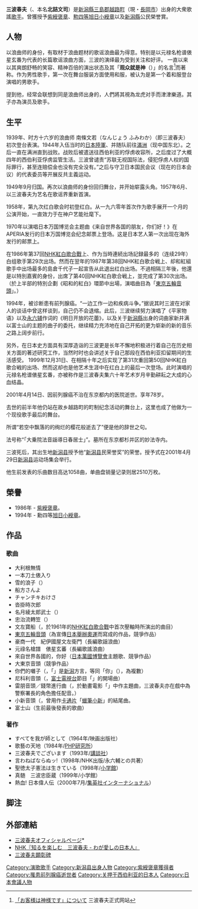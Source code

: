 {{japanese|japanese=三波 春夫|kana=みなみ はるお|romaji=Minami Haruo}}
{{japanese|japanese=北詰 文司|kana=きたづめ ぶんじ|romaji=Kitazume Bunji}}
'''三波春夫'''（{{bd|1923年|7月19日|2001年|4月14日}}、本名'''北詰文司'''）是[[新潟縣|新潟縣]][[三島郡_(新潟縣)|三島郡]][[越路町|越路町]]（現・[[長岡市|長岡市]]）出身的大衆歌謠[[歌手|歌手]]。曾獲授予[[紫綬褒章|紫綬褒章]]、[[旭日章|勲四等旭日小綬章]]以及[[新潟縣|新潟縣]]公民榮誉賞。

== 人物 ==
以浪曲师的身份，有取材于浪曲题材的歌谣浪曲最为得意。特别是以元禄名枪谱俵星玄番为代表的长篇歌谣浪曲方面，三波的演绎最为受到关注和好评。
一直以来以其爽朗舒畅的笑容、精神百倍的演出状态及其「'''观众就是神'''（{{lang|ja|お客様は神様です}}）」的名言<ref>[http://www.minamiharuo.jp/profile/index2.html 「お客様は神様です」について] {{Wayback|url=http://www.minamiharuo.jp/profile/index2.html |date=20110429090959 }} 三波春夫正式网站</ref>而著称。作为男性歌手，第一次在舞台服装方面使用和服，被认为是第一个着和服登台演唱的男歌手。

提到他，经常会联想到同是浪曲师出身的{{tsl|ja|村田英雄}}，人們將其視為龙虎对手而津津樂道。其子{{tsl|ja|三波豊和|三波豐和}}亦為演员及歌手。

== 生平 ==
1939年、时方十六岁的浪曲师 南條文若（なんじょう ふみわか）（即三波春夫）初次登台表演。1944年入伍当时的[[日本陸軍|日本陸軍]]、并随队前往[[滿洲|滿洲]]（现中国东北）。之后一直在满洲直到战败。战败后被遣送往西伯利亚的俘虏收容所，之后度过了大概四年的西伯利亚俘虏监管生活。三波曾谴责“苏联无视国际法，侵犯俘虏人权的国际罪行，甚至连赔偿金也没有完全没有。”之后与守卫日本国民会议（现在的日本会议）的代表委员等开展反共主義运动。

1949年9月归国。再次以浪曲师的身份回归舞台，并开始崭露头角。1957年6月、以三波春夫为艺名在歌谣界重新首演。

1958年，第九次红白歌会时初登红白。从一九六零年首次作为歌手展开一个月的公演开始，一直效力于在神户艺能社麾下。

1970年以演唱日本万国博览会主题曲《来自世界各国的朋友，你们好！》在APERIA发行的日本万国博览会纪念邮票上登场。这是日本艺人第一次出现在海外发行的邮票上。

在1986年第37回[[NHK紅白歌合戰|NHK紅白歌合戰]]上、作为当時連続出场記録最多的（连续29年）白组歌手第29次出场。然而在翌年的1987年第38回NHK紅白歌合戦上、却和紅組歌手中出场最多的島倉千代子一起宣告从此退出红白出场。不過相隔三年後，他還是以特別嘉賓的身份，出席了第40回NHK紅白歌合戦上，並完成了第30次出场。（於上半部的特別企劃《昭和的紅白》環節中出場，演唱曲目為「[[東京五輪音頭|東京五輪音頭]]」。）

1994年，被诊断患有前列腺癌。“一边工作一边和疾病斗争。”据说其时三波在对家人的谈话中曾这样谈到，自己仍不会退缩。此后，三波继续努力演唱了《平家物语》以及[[永六辅|永六辅]]作词的《明日开放的花蕾》，以及关于[[新潟縣|新潟縣]]出身的词曲家新井满以富士山的主题的曲子的委托，继续精力充沛地在自己开拓的更为崭新的新的音乐之路上阔步前行。

另外，在日本史方面具有深厚造诣的三波更是长年不懈地积极进行着自己在历史相关方面的著述研究工作，当然时时也会讲述关于自己那段在西伯利亚扣留期间的生活感受。
1999年12月31日、在相隔十年之后实现了第31次重回第50回NHK紅白歌合戦的出场、然而这却也是他艺术生涯中在红白上的最后一次登场。此时演唱的元禄名枪谱俵星玄番，亦被称作是三波春夫集六十年艺术岁月辛勤耕耘之大成的心血结晶。

2001年4月14日、因前列腺癌不治在东京都内的医院逝世。享年78岁。

去世的前半年他仍站在故乡越路町的町制纪念活动的舞台上，这里也成了他做为一个现役歌手最后的舞台。

所谓“若空中飘落的的绚烂的樱花般逝去了”便是他的辞世之句。

法号称“「大乗院法音謡導日春居士」”。墓所在东京都杉并区的妙法寺内。

三波死后，其出生地[[新潟县|新潟县]]授予他“[[新潟县|新潟县]]民荣誉奖”的荣誉。授予式在2001年4月29日[[新潟县|新潟县]]运动场集会举行。

他生前发表的乐曲数目高达1058曲，单曲盘销量记录则居2510万枚。

== 榮譽 ==
*1986年 - [[紫綬褒章|紫綬褒章]]。
*1994年 - 勳四等[[旭日小綬章|旭日小綬章]]。

== 作品 ==
=== 歌曲 ===
*大利根無情
*一本刀土俵入り
*雪的浪子（{{lang|ja|雪の渡り鳥}}）
*船方さんよ
*チャンチキおけさ
*沓掛時次郎
*名月綾太郎武士（{{lang|ja|名月綾太郎ぶし}}）
*忠治流轉笠（{{lang|ja|忠治流転笠}}）
*文左寶船（{{lang|ja|文左たから船}}，於1961年的[[NHK紅白歌合戰|NHK紅白歌合戰]]中首次壓軸時所演出的曲目）
*[[東京五輪音頭|東京五輪音頭]]（為宣傳[[1964年夏季奧林匹克運動會|日本舉辦奧運]]而寫成的作品，競爭作品）
*豪商一代　紀伊國屋文左衛門（長編歌謡浪曲）
*元祿名槍譜　俵星玄蕃（長編歌謠浪曲）
*來自世界各國的，你好（[[1970年世界博覽會|日本萬國博覽會]]主題歌、競爭作品）
*大東京音頭（競爭作品）
*你們的囃子（{{lang|ja|おまんた囃子}}，「{{lang|ja|おまんた}}」是[[新潟縣|新潟]]方言，等同「你」（{{lang|ja|あなた}}），{{lang|ja|おまんた}}為複數）
*尼科利音頭（{{lang|ja|ニッコリ音頭}}，[[富士電視台|富士電視台]]節目「{{link-ja|欽ドン!|欽ドン!}}」的開場曲）
*雷朋音頭／錢幣進行曲（{{lang|ja|ルパン音頭／銭形マーチ}}，於動畫電影「{{link-ja|雷朋三世 雷朋VS複製人|ルパン三世 ルパンVS複製人間}}」中作主題曲，三波春夫亦在戲中為警察署長的角色擔任配音。）
*小新音頭（{{lang|ja|しんちゃん音頭}}，曾用作[[卡通片|卡通片]]「[[蠟筆小新|蠟筆小新]]」的結尾曲。
*富士山（生前最後發表的歌曲）

=== 著作 ===
* すべてを我が師として（1964年/映画出版社）
* 歌藝の天地（1984年/[[PHP研究所|PHP研究所]]）
* 三波春夫でございます（1993年/[[講談社|講談社]]）
* 言わねばならぬッ!（1998年/NHK出版/永六輔との共著）
* 聖徳太子憲法は生きている（1998年/[[小学館|小学館]]）
* 真髄　三波忠臣蔵（1999年/小学館）
* 熱血! 日本偉人伝（2000年7月/[[集英社|集英社]]インターナショナル）

== 脚注 ==
{{Reflist}}
== 外部連結 ==
*[http://www.minamiharuo.jp/ 三波春夫オフィシャルページ]* {{Wayback|url=http://www.minamiharuo.jp/ |date=20090210134204 }}
*[https://web.archive.org/web/20061023103937/http://www.nhk.or.jp/shiruraku/200610/tuesday.html NHK『知るを楽しむ　三波春夫 - わが愛しの日本人』]
*[http://www.city.nagaoka.niigata.jp/kankou/rekishi/shiseki/minami.html 三波春夫顕彰碑]{{Wayback|url=http://www.city.nagaoka.niigata.jp/kankou/rekishi/shiseki/minami.html |date=20090327174218 }}

{{NHK紅白歌合戰白組壓軸}}
{{Authority control}}
{{DEFAULTSORT:Minami Haruo}}
[[Category:演歌歌手|Category:演歌歌手]]
[[Category:新潟县出身人物|Category:新潟县出身人物]]
[[Category:紫綬褒章獲得者|Category:紫綬褒章獲得者]]
[[Category:罹患前列腺癌逝世者|Category:罹患前列腺癌逝世者]]
[[Category:关押于西伯利亚的日本人|Category:关押于西伯利亚的日本人]]
[[Category:日本會議人物|Category:日本會議人物]]